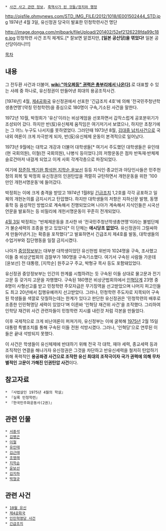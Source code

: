  * [[사건 사고 관련 정보]], [[흑역사가 된 것들/정치와 행정]]

http://ojsfile.ohmynews.com/STD_IMG_FILE/2012/1018/IE001502444_STD.jpg
1974년 4월 3일, 유신정권 당국이 발표한 민청학련사건 명단 

http://image.donga.com/mlbpark/fileUpload/201402/52ef2126228fda99c18e.jpg
민청학련 사건 조직 체계도.[* 잘보면 알겠지만, '''[일본 공산당]을 엮었다!''' 일본 공산당이라니!!!]

[[목차]]
== 내용 ==
그 전두환 사건과 더불어, '''[[wiki:"마오쩌둥" 권력은 총부리에서 나온다]]]'''.로 대표할 수 있는 사례 중 하나로, 유신정권이 만들어낸 희대의 용공조작사건.

[1974년] 4월, [[제4공화국]] 유신정권에서 선포한 '긴급조치 4호'에 의해 '전국민주청년학생총연맹'(약칭 민청학련)을 중심으로 180명이 구속,기소된 사건을 말한다.

1972년 10월, 박정희가 '유신'이라는 비상계엄을 선포하면서 갑작스럽게 공포분위기가 조성되어 갔다. 하지만 반(反)유신체제 움직임은 여기저기서 보였으나, 하지만 초창기에는 그 어느 누구도 나서지를 못하였었다. 그러던때 1973년 8월, [[김대중 납치사건]]으로 국내외 여론이 크게 자극받게 되자, 반(反)유신체제 운동이 본격적으로 일어났다. 

1973년 9월에는 대학교 개강과 더불어 대학생들[* 여기서 주도했던 대학생들은 유인태(현 국회의원), 이철(전 국회의원), 나병식 등이었다.]의 저항운동은 점차 반독재·반체제 슬로건마저 내걸게 되었고 이게 사회 각계각층으로 파장되었다.
 
여기에 [[장준하]],[[백기완]],[[함석헌]],[[지학순]],[[윤보선]] 등등 지식인·종교인과 야당인사들은 민주헌정의 회복 및 박정희 유신정권의 인권탄압을 격렬히 규탄하면서 개헌운동을 위한 '100만인 개헌서명운동'에 들어갔다.
 
박정희는 이에 크게 충격을 받았고 1974년 1월8일 [[긴급조치]] 1,2호를 각각 공포하고 일체의 개헌논의를 금지시키고 탄압했다. 하지만 대학생들의 저항은 지하신문 발행, 동맹휴학 등 음성적인 방법으로 계속해서 진행되었으며 나아가 계속해서 지식인들은 시국선언문을 발표하는 등 비밀리에 개헌서명운동이 꾸준히 전개되었다.
 
[[4월 3일]] 박정희는 “반체제운동을 조사한 바 '전국민주청년학생총연맹'이라는 불법단체가 불순세력의 조종을 받고 있었다[* 이 단체는 '''애시당초 없었다.''' 유신정권이 그럴싸하게 만들어낸거.]는 확증을 포착했다”고 발표하면서 긴급조치 제4호를 발동, 대학생들의 수업거부와 집단행동을 일절 금지시켰다.
 
나아가 [[중앙정보부]]는 대부분 대학생이었던 유신헌법 위반자 1024명을 구속, 조사했고 이들 중 비상군법회의 검찰부가 180명을 구속기소했다. 여기서 구속된 사람들 가운데 [윤보선] 전 대통령, [지학순] 원주교구 주교, 박형규 목사 등도 포함돼있었다.

유신정권 중앙정보부는 인간의 한계를 시험하려는 듯 구속된 이들 상대로 물고문과 전기고문 등 갖가지 고문을 자행했다. 구속된 180명은 비상군법회의에서 [[인혁당]]계 23명 중 8명이 사형선고를 받고 민청학련 주모자급은 무기징역을 선고받았으며 나머지 피고인들도 최고 20년에서 집행유예까지 선고받았다. 그러나, 민청학련 주도자로 지목되어 구속된 학생들을 색깔로 덧칠하는데는 한계가 있다고 판단한 유신정권은 '민청학련의 배후로 조종한 인민혁명당 세력이 있었다'며 이른바 '인혁당 재건위 사건'을 조작했다. 그리하여 인학당 재건위 사건 관련자들이 민청학련 지시를 내린것 처럼 각본을 만들었다.

이후 국제적으로 크게 비난여론이 퍼져가자, 유신정부는 이에 굴복해 [[1975년]] 2월 15일 대통령 특별조치를 통해 구속된 이들 전원 석방시켰다. 그러나, '인혁당'으로 연루된 이들은 끝내 석방되지 못했다.

이 사건은 학생들이 유신체제에 반대하기 위해 전국 각 대학, 재야 세력, 종교세력 등과 조직적인 연결을 해나가자 유신정권은 그것을 차단하고 반유신세력을 철저히 탄압하기 위해 폭력적인 '''용공좌경 사건으로 조작한 유신 최대의 조작극이자 국가 권력에 의해 무차별적인 고문이 가해진 인권탄압 사건'''이다.

== 참고자료 ==
 * 『사법살인 1975년 4월의 학살』
 * 『실록 민청학련』
 * 『한국민주화운동사(2권)』
 
== 관련 인물 ==
 * [[서중석]]
 * [[김병곤]]
 * [[이철]]
 * [[유인태]]
 * [[김근태]]
 * [[조영래]]
 * [[지학순]]
 * [[윤보선]]
 * [[김지하]]
 * [[박형규]]

== 관련 사건 ==
 * [[10월 유신]]
 * [[제4공화국]]
 * [[인민혁명당 사건]]
 * [[긴급조치]]
